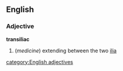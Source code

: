 ==English==
===Adjective===
'''transiliac'''
#(''medicine'') extending between the two [[ilia]]
[[category:English adjectives]]
